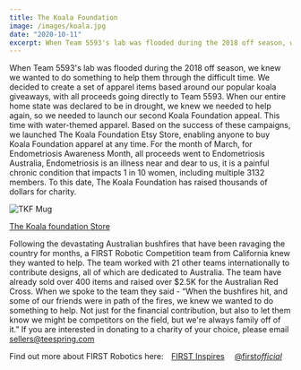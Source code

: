 ```yaml
---
title: The Koala Foundation
image: /images/koala.jpg
date: "2020-10-11"
excerpt: When Team 5593's lab was flooded during the 2018 off season, we knew we wanted to do something to help them through the difficult time. We decided ...
---
```


When Team 5593's lab was flooded during the 2018 off season, we knew we wanted to do something to help them through the difficult time. We decided to create a set of apparel items based around our popular koala giveaways, with all proceeds going directly to Team 5593.
When our entire home state was declared to be in drought, we knew we needed to help again, so we needed to launch our second Koala Foundation appeal. This time with water-themed apparel. Based on the success of these campaigns, we launched The Koala Foundation Etsy Store, enabling anyone to buy Koala Foundation apparel at any time.
For the month of March, for Endometriosis Awareness Month, all proceeds went to Endometriosis Australia, Endometriosis is an illness near and dear to us, it is a painful chronic condition that impacts 1 in 10 women, including multiple 3132 members. To this date, The Koala Foundation has raised thousands of dollars for charity.

![TKF Mug](https://user-images.githubusercontent.com/32213671/93317774-3432b800-f851-11ea-9269-5f84bbd512a3.jpg)

[The Koala foundation Store](https://teespring.com/stores/frc-teams-for-bushfire-relief)

Following the devastating Australian bushfires that have been ravaging the country for months, a FIRST Robotic Competition team from California knew they wanted to help.
⁠The team worked with 21 other teams internationally to contribute designs, all of which are dedicated to Australia.
The team have already sold over 400 items and raised over \$2.5K for the Australian Red Cross.⁠
⁠When we spoke to the team they said - “When the bushfires hit, and some of our friends were in path of the fires, we knew we wanted to do something to help.
Not just for the financial contribution, but also to let them know we might be competitors on the field, but we're always family off of it.”⁠
⁠If you are interested in donating to a charity of your choice, please email sellers@teespring.com⁠

Find out more about FIRST Robotics here:⁠⠀
[FIRST Inspires](https://firstinspires.org)
⁠⠀
[@first*official*⁠](https://www.instagram.com/first_official_/)
